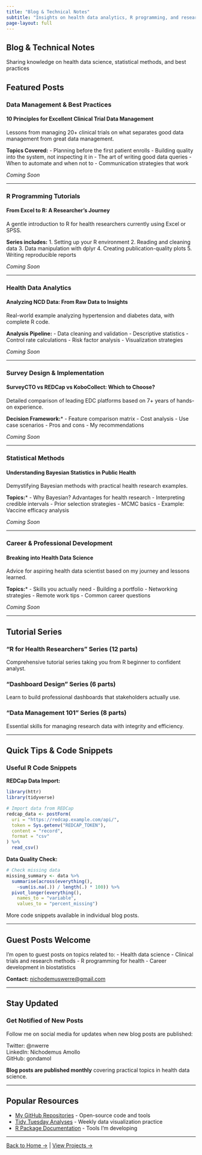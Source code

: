 ```yaml
---
title: "Blog & Technical Notes"
subtitle: "Insights on health data analytics, R programming, and research methods"
page-layout: full
---
```


::: {.hero-banner}
# Blog & Technical Notes

Sharing knowledge on health data science, statistical methods, and best practices
:::

## **Featured Posts**

### **Data Management & Best Practices**

::: {.project-card}
::: {.project-header}
#### 10 Principles for Excellent Clinical Trial Data Management
:::

::: {.project-body}
Lessons from managing 20+ clinical trials on what separates good data management from great data management.

**Topics Covered:**
- Planning before the first patient enrolls
- Building quality into the system, not inspecting it in
- The art of writing good data queries
- When to automate and when not to
- Communication strategies that work

*Coming Soon*
:::
:::

---

### **R Programming Tutorials**

::: {.project-card}
::: {.project-header}
#### From Excel to R: A Researcher's Journey
:::

::: {.project-body}
A gentle introduction to R for health researchers currently using Excel or SPSS.

**Series includes:**
1. Setting up your R environment
2. Reading and cleaning data
3. Data manipulation with dplyr
4. Creating publication-quality plots
5. Writing reproducible reports

*Coming Soon*
:::
:::

---

### **Health Data Analytics**

::: {.project-card}
::: {.project-header}
#### Analyzing NCD Data: From Raw Data to Insights
:::

::: {.project-body}
Real-world example analyzing hypertension and diabetes data, with complete R code.

**Analysis Pipeline:**
- Data cleaning and validation
- Descriptive statistics
- Control rate calculations
- Risk factor analysis
- Visualization strategies

*Coming Soon*
:::
:::

---

### **Survey Design & Implementation**

::: {.project-card}
::: {.project-header}
#### SurveyCTO vs REDCap vs KoboCollect: Which to Choose?
:::

::: {.project-body}
Detailed comparison of leading EDC platforms based on 7+ years of hands-on experience.

**Decision Framework:***
- Feature comparison matrix
- Cost analysis
- Use case scenarios
- Pros and cons
- My recommendations

*Coming Soon*
:::
:::

---

### **Statistical Methods**

::: {.project-card}
::: {.project-header}
#### Understanding Bayesian Statistics in Public Health
:::

::: {.project-body}
Demystifying Bayesian methods with practical health research examples.

**Topics:***
- Why Bayesian? Advantages for health research
- Interpreting credible intervals
- Prior selection strategies
- MCMC basics
- Example: Vaccine efficacy analysis

*Coming Soon*
:::
:::

---

### **Career & Professional Development**

::: {.project-card}
::: {.project-header}
#### Breaking into Health Data Science
:::

::: {.project-body}
Advice for aspiring health data scientist based on my journey and lessons learned.

**Topics:***
- Skills you actually need
- Building a portfolio
- Networking strategies
- Remote work tips
- Common career questions

*Coming Soon*
:::
:::

---

## **Tutorial Series**

###  **"R for Health Researchers" Series** (12 parts)
Comprehensive tutorial series taking you from R beginner to confident analyst.

###  **"Dashboard Design" Series** (6 parts)
Learn to build professional dashboards that stakeholders actually use.

###  **"Data Management 101" Series** (8 parts)
Essential skills for managing research data with integrity and efficiency.

---

## **Quick Tips & Code Snippets**

::: {.info-box}
### Useful R Code Snippets

**REDCap Data Import:**
```r
library(httr)
library(tidyverse)

# Import data from REDCap
redcap_data <- postForm(
  uri = "https://redcap.example.com/api/",
  token = Sys.getenv("REDCAP_TOKEN"),
  content = "record",
  format = "csv"
) %>% 
  read_csv()
```

**Data Quality Check:**
```r
# Check missing data
missing_summary <- data %>%
  summarise(across(everything(), 
    ~sum(is.na(.)) / length(.) * 100)) %>%
  pivot_longer(everything(), 
    names_to = "variable", 
    values_to = "percent_missing")
```

More code snippets available in individual blog posts.
:::

---

## **Guest Posts Welcome**

I'm open to guest posts on topics related to:
- Health data science
- Clinical trials and research methods
- R programming for health
- Career development in biostatistics

**Contact:** [nichodemuswerre@gmail.com](mailto:nichodemuswerre@gmail.com)

---

## **Stay Updated**

::: {.success-box}
### Get Notified of New Posts

Follow me on social media for updates when new blog posts are published:

Twitter: @nwerre  
LinkedIn: Nichodemus Amollo  
GitHub: gondamol

**Blog posts are published monthly** covering practical topics in health data science.
:::

---

## **Popular Resources**

- [My GitHub Repositories](https://github.com/gondamol) - Open-source code and tools
- [Tidy Tuesday Analyses](../tidy-tuesday/index.qmd) - Weekly data visualization practice
- [R Package Documentation](https://github.com/gondamol) - Tools I'm developing

---

[Back to Home →](../index.qmd) | [View Projects →](../projects/index.qmd)
